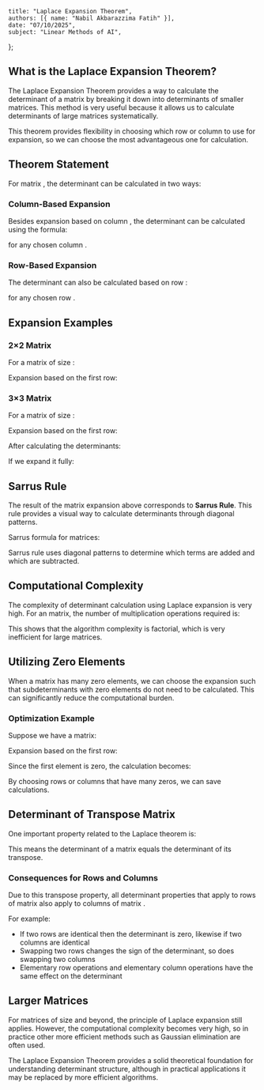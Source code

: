     title: "Laplace Expansion Theorem",
    authors: [{ name: "Nabil Akbarazzima Fatih" }],
    date: "07/10/2025",
    subject: "Linear Methods of AI",
};

## What is the Laplace Expansion Theorem?

The Laplace Expansion Theorem provides a way to calculate the determinant of a matrix by breaking it down into determinants of smaller matrices. This method is very useful because it allows us to calculate determinants of large matrices systematically.

This theorem provides flexibility in choosing which row or column to use for expansion, so we can choose the most advantageous one for calculation.

## Theorem Statement

For matrix <InlineMath math="A \in \mathbb{R}^{n \times n}" />, the determinant can be calculated in two ways:

### Column-Based Expansion

Besides expansion based on column <InlineMath math="j" />, the determinant can be calculated using the formula:

<MathContainer>
<BlockMath math="\det A = \sum_{i=1}^{n} (-1)^{i+j} \cdot a_{ij} \cdot \det A_{ij}" />
</MathContainer>

for any chosen column <InlineMath math="j \in \{1, 2, \ldots, n\}" />.

### Row-Based Expansion

The determinant can also be calculated based on row <InlineMath math="i" />:

<MathContainer>
<BlockMath math="\det A = \sum_{j=1}^{n} (-1)^{i+j} \cdot a_{ij} \cdot \det A_{ij}" />
</MathContainer>

for any chosen row <InlineMath math="i \in \{1, 2, \ldots, n\}" />.

## Expansion Examples

### 2×2 Matrix

For a matrix of size <InlineMath math="n = 2" />:

<BlockMath math="A = \begin{pmatrix} a_{11} & a_{12} \\ a_{21} & a_{22} \end{pmatrix}" />

Expansion based on the first row:

<MathContainer>
<BlockMath math="\det A = a_{11} \cdot \det(a_{22}) - a_{12} \cdot \det(a_{21})" />
<BlockMath math="= a_{11} \cdot a_{22} - a_{12} \cdot a_{21}" />
</MathContainer>

### 3×3 Matrix

For a matrix of size <InlineMath math="n = 3" />:

<BlockMath math="A = \begin{pmatrix} a_{11} & a_{12} & a_{13} \\ a_{21} & a_{22} & a_{23} \\ a_{31} & a_{32} & a_{33} \end{pmatrix}" />

Expansion based on the first row:

<MathContainer>
<BlockMath math="\det A = a_{11} \cdot \det \begin{pmatrix} a_{22} & a_{23} \\ a_{32} & a_{33} \end{pmatrix}" />
<BlockMath math="- a_{12} \cdot \det \begin{pmatrix} a_{21} & a_{23} \\ a_{31} & a_{33} \end{pmatrix}" />
<BlockMath math="+ a_{13} \cdot \det \begin{pmatrix} a_{21} & a_{22} \\ a_{31} & a_{32} \end{pmatrix}" />
</MathContainer>

After calculating the <InlineMath math="2 \times 2" /> determinants:

<MathContainer>
<BlockMath math="= a_{11} \cdot (a_{22} \cdot a_{33} - a_{23} \cdot a_{32})" />
<BlockMath math="- a_{12} \cdot (a_{21} \cdot a_{33} - a_{23} \cdot a_{31})" />
<BlockMath math="+ a_{13} \cdot (a_{21} \cdot a_{32} - a_{22} \cdot a_{31})" />
</MathContainer>

If we expand it fully:

<MathContainer>
<BlockMath math="= a_{11} \cdot a_{22} \cdot a_{33} - a_{11} \cdot a_{23} \cdot a_{32}" />
<BlockMath math="- a_{12} \cdot a_{21} \cdot a_{33} + a_{12} \cdot a_{23} \cdot a_{31}" />
<BlockMath math="+ a_{13} \cdot a_{21} \cdot a_{32} - a_{13} \cdot a_{22} \cdot a_{31}" />
</MathContainer>

## Sarrus Rule

The result of the <InlineMath math="3 \times 3" /> matrix expansion above corresponds to **Sarrus Rule**. This rule provides a visual way to calculate <InlineMath math="3 \times 3" /> determinants through diagonal patterns.

Sarrus formula for <InlineMath math="3 \times 3" /> matrices:

<MathContainer>
<BlockMath math="\det A = a_{11}a_{22}a_{33} + a_{12}a_{23}a_{31} + a_{13}a_{21}a_{32}" />
<BlockMath math="- a_{13}a_{22}a_{31} - a_{11}a_{23}a_{32} - a_{12}a_{21}a_{33}" />
</MathContainer>

Sarrus rule uses diagonal patterns to determine which terms are added and which are subtracted.

## Computational Complexity

The complexity of determinant calculation using Laplace expansion is very high. For an <InlineMath math="n \times n" /> matrix, the number of multiplication operations required is:

<MathContainer>
<BlockMath math="n \cdot (n-1) \cdot (n-2) \cdot \ldots \cdot 2 \cdot 1 \cdot (n-1)" />
<BlockMath math="= n! \cdot (n-1)" />
</MathContainer>

This shows that the algorithm complexity is factorial, which is very inefficient for large matrices.

## Utilizing Zero Elements

When a matrix has many zero elements, we can choose the expansion such that subdeterminants with zero elements do not need to be calculated. This can significantly reduce the computational burden.

### Optimization Example

Suppose we have a matrix:

<BlockMath math="A = \begin{pmatrix} 0 & 3 & 3 \\ 2 & 2 & 0 \\ 1 & 0 & 1 \end{pmatrix}" />

Expansion based on the first row:

<MathContainer>
<BlockMath math="\det A = 0 \cdot \det(\ldots) - 3 \cdot \det \begin{pmatrix} 2 & 0 \\ 1 & 1 \end{pmatrix}" />
<BlockMath math="+ 3 \cdot \det \begin{pmatrix} 2 & 2 \\ 1 & 0 \end{pmatrix}" />
</MathContainer>

Since the first element is zero, the calculation becomes:

<MathContainer>
<BlockMath math="= -3 \cdot (2 \cdot 1 - 0 \cdot 1) + 3 \cdot (2 \cdot 0 - 2 \cdot 1)" />
<BlockMath math="= -3 \cdot 2 + 3 \cdot (-2)" />
<BlockMath math="= -6 - 6 = -12" />
</MathContainer>

By choosing rows or columns that have many zeros, we can save calculations.

## Determinant of Transpose Matrix

One important property related to the Laplace theorem is:

<BlockMath math="\det A^T = \det A" />

This means the determinant of a matrix equals the determinant of its transpose.

### Consequences for Rows and Columns

Due to this transpose property, all determinant properties that apply to rows of matrix <InlineMath math="A" /> also apply to columns of matrix <InlineMath math="A" />.

For example:
- If two rows are identical then the determinant is zero, likewise if two columns are identical
- Swapping two rows changes the sign of the determinant, so does swapping two columns
- Elementary row operations and elementary column operations have the same effect on the determinant

## Larger Matrices

For matrices of size <InlineMath math="n = 4" /> and beyond, the principle of Laplace expansion still applies. However, the computational complexity becomes very high, so in practice other more efficient methods such as Gaussian elimination are often used.

The Laplace Expansion Theorem provides a solid theoretical foundation for understanding determinant structure, although in practical applications it may be replaced by more efficient algorithms.